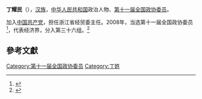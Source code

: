'''丁耀民'''（{{bd|1948年||}}），[[汉族|汉族]]，[[中华人民共和国|中华人民共和国]]政治人物、[[第十一届全国政协委员|第十一届全国政协委员]]。

加入[[中国共产党|中国共产党]]，担任浙江省经贸委主任。2008年，当选第十一届全国政协委员<ref>{{cite news|title=第十一届全国政协委员名单|url=http://www.indaa.com.cn/zt/2009qglh/zxzs/200903/t20090303_127573.html|accessdate=2013-04-09|newspaper=新华社北京1月25日电 中国人民政治协商会议第十一届全国委员会委员名单(共2237人，2008年1月25日政协第十届全国委员会常务委员会第二十次会议通过)|date=2008年1月25日|deadurl=yes|archiveurl=https://web.archive.org/web/20130928014403/http://www.indaa.com.cn/zt/2009qglh/zxzs/200903/t20090303_127573.html|archivedate=2013年9月28日}}</ref>，代表经济界，分入第三十六组。<ref>{{cite news|title=全国政协信息-丁耀民|url=http://www.cppcc.gov.cn/CMS/wylibary/showJcwyxtInfoWylibary.action?tabJcwyxt.guid=11W0011620&wytype=wjwy|accessdate=2013-04-11|newspaper=全国政协委员会|archive-date=2015-06-23|archive-url=https://web.archive.org/web/20150623181959/http://www.cppcc.gov.cn/CMS/wylibary/showJcwyxtInfoWylibary.action?tabJcwyxt.guid=11W0011620&wytype=wjwy|dead-url=no}}</ref>

==參考文獻==
{{reflist}}
{{中国政治人物小作品}}
{{各省级行政区团委书记}}
[[Category:第十一届全国政协委员|Category:第十一届全国政协委员]]
[[Category:丁姓|Category:丁姓]]